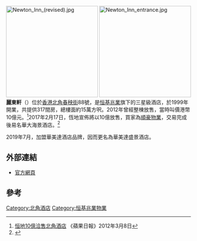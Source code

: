 [[File:Newton_Inn_(revised).jpg|250px]]
[[File:Newton_Inn_entrance.jpg|250px]]
'''麗東軒'''（{{lang-en|'''Newton Inn'''}}）位於[[香港|香港]][[北角|北角]][[春秧街|春秧街]]88號，是[[恒基兆業|恒基兆業]]旗下的三星級酒店，於1999年開業，共提供317間房，總樓面約15萬方呎。2012年曾經整棟放售，當時叫價港幣10億元。<ref>[http://hk.apple.nextmedia.com/financeestate/art/20120308/16135998 恒地10億洽售北角酒店] {{Wayback|url=http://hk.apple.nextmedia.com/financeestate/art/20120308/16135998 |date=20160304213732 }}《蘋果日報》2012年3月8日</ref>2017年2月17日，恆地宣佈將以10億放售，買家為[[順豪物業|順豪物業]]，交易完成後易名華大海景酒店。<ref>{{Cite web |url=http://www.etnet.com.hk/mobile/tc/news/categorized_news_detail.php?category=latest&newsid=ETN270217559 |title=存档副本 |accessdate=2017-02-17 |archive-date=2017-02-17 |archive-url=https://web.archive.org/web/20170217223821/http://www.etnet.com.hk/mobile/tc/news/categorized_news_detail.php?category=latest&newsid=ETN270217559 |dead-url=no }}</ref>

2019年7月，加盟華美達酒店品牌，因而更名為華美達盛景酒店。

== 外部連結 ==
* [https://web.archive.org/web/20120807233204/http://www.newtoninn.com/chinese/index.htm 官方網頁]

== 參考 ==
{{reflist}}

[[Category:北角酒店|Category:北角酒店]]
[[Category:恒基兆業物業|Category:恒基兆業物業]]
